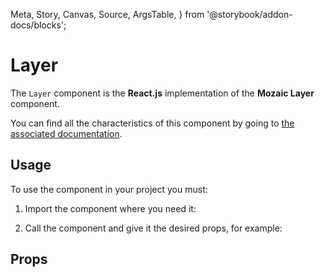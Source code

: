   Meta,
  Story,
  Canvas,
  Source,
  ArgsTable,
} from '@storybook/addon-docs/blocks';

<Meta title="Layer" component={Layer} />

# Layer

The `Layer` component is the **React.js** implementation of the **Mozaic Layer** component.

You can find all the characteristics of this component by going to [the associated documentation](https://mozaic.adeo.cloud/Components/Layer/).

## Usage

To use the component in your project you must:

1. Import the component where you need it:

<Source
  language="javascript"
  code="import { Layer } from 'bigfish-wms--mozaic-react';"
/>

2. Call the component and give it the desired props, for example:

<Canvas withSource="open">
  <Story id="layer--layer-story" />
</Canvas>


## Props

<ArgsTable of={Layer} />
